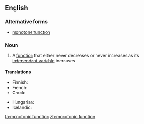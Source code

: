 ==English==

===Alternative forms===
*[[monotone function]]

===Noun===
{{en-noun}}
{{wikipedia}}

# {{context|mathematics}} A [[function]] that either never decreases or never increases as its [[independent variable]] increases.

====Translations====
{{trans-top|type of function}}
* Finnish: {{t-|fi|monotoninen funktio}}
* French: {{t-|fr|fonction monotone|f}}
* Greek: {{t-|el|μονότονη συνάρτηση|f|tr=monótoni synártisi|sc=Grek}}
{{trans-mid}}
* Hungarian: {{t-|hu|monoton függvény}}
* Icelandic: {{t-|is|einhalla fall|n}}
{{trans-bottom}}

[[ta:monotonic function]]
[[zh:monotonic function]]